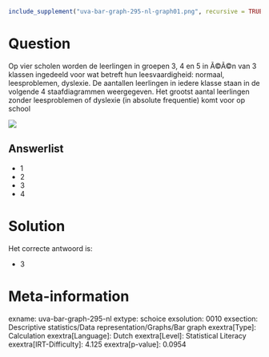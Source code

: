 ```r
include_supplement("uva-bar-graph-295-nl-graph01.png", recursive = TRUE)
```

Question
========

Op vier scholen worden de leerlingen in groepen 3, 4 en 5 in Ã©Ã©n van 3
klassen ingedeeld voor wat betreft hun leesvaardigheid: normaal,
leesproblemen, dyslexie. De aantallen leerlingen in iedere klasse staan
in de volgende 4 staafdiagrammen weergegeven. Het grootst aantal
leerlingen zonder leesproblemen of dyslexie (in absolute frequentie)
komt voor op school

![](uva-bar-graph-295-nl-graph01.png)

Answerlist
----------

* 1
* 2
* 3
* 4

Solution
========

Het correcte antwoord is: 

* 3

Meta-information
================
exname: uva-bar-graph-295-nl
extype: schoice
exsolution: 0010
exsection: Descriptive statistics/Data representation/Graphs/Bar graph
exextra[Type]: Calculation
exextra[Language]: Dutch
exextra[Level]: Statistical Literacy
exextra[IRT-Difficulty]: 4.125
exextra[p-value]: 0.0954
